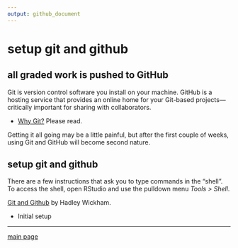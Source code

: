 ```yaml
---
output: github_document
---
```


# setup git and github

## all graded work is pushed to GitHub  

Git is version control software you install on your machine. GitHub is a hosting service that provides an online home for your Git-based projects---critically important for sharing with collaborators. 

- [Why Git?](http://happygitwithr.com/big-picture.html#big-picture) Please read. 

Getting it all going may be a little painful, but after the first couple of weeks, using Git and GitHub will become second nature.  


## setup git and github  



There are a few instructions that ask you to type commands in the "shell". To access the shell, open RStudio and use the pulldown menu *Tools > Shell*. 
 
 
[Git and Github](http://r-pkgs.had.co.nz/git.html) by Hadley Wickham.

- Initial setup 


---


[main page](../README.md)
